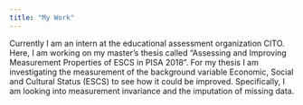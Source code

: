 ```yaml
---
title: "My Work"
---
```


Currently I am an intern at the educational assessment organization CITO. Here, I am working on my master's thesis called "Assessing and Improving Measurement Properties of ESCS in PISA 2018". For my thesis I am investigating the measurement of the background variable Economic, Social and Cultural Status (ESCS) to see how it could be improved. Specifically, I am looking into measurement invariance and the imputation of missing data.  